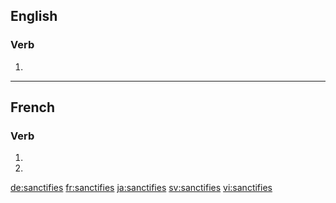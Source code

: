 {{also|sanctifiés}}
==English==

===Verb===
{{head|en|verb form}}

# {{en-third-person singular of|sanctify}}

----

==French==

===Verb===
{{fr-verb-form}}

# {{inflection of|sanctifier||2|s|pres|ind|lang=fr}}
# {{inflection of|sanctifier||2|s|pres|sub|lang=fr}}

[[de:sanctifies]]
[[fr:sanctifies]]
[[ja:sanctifies]]
[[sv:sanctifies]]
[[vi:sanctifies]]